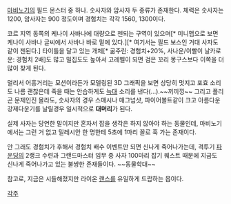 [[마비노기]]의 필드 몬스터 중 하나. 숫사자와 암사자 두 종류가 존재한다. 체력은 숫사자는 1200, 암사자는 900 정도이며 경험치는 각각 1560, 1300이다.

코르 지역 동쪽의 케나이 사바나에 대량으로 젠되는 구역이 있으며[* 미니맵으로 보면 케나이 사바나 글씨에서 사바나 바로 밑에 있다.][* 여기서는 필드 보스인 거대 사자도 같이 젠된다.] 타이틀을 달고 있는 개체[* 굶주린: 경험치+20%, 사나운/이빨이 날카로운: 경험치 2배]도 많고 밀집도도 높아서 고레벨이 되면 검은 꼬리 몽구스보다 이쪽을 더 많이 찾게 된다.

멀리서 어흥거리는 모션이라든가 모델링된 3D 그래픽을 보면 상당히 멋지고 포효 소리도 나름 괜찮은데 죽을 때는 안습하게도 [[늑대]] 소리를 낸다(...).~~끼끼낑~~
그리고 폴리곤 문제인진 몰라도, 숫사자의 경우 스매시나 매그넘샷, 파이어볼트같이 크고 아름다운 강제다운기를 날릴경우 일시적으로 '''대머리'''가 된다.

실제 사자는 당연한 말이지만 혼자서 잡을 생각은 하지 않아야 하는 동물인데, 마비노기에서는 그런 거 없고 밀레시안 한 명한테 5초에 1마리 꼴로 훅 가는 존재이다.

안 그래도 경험치가 후해서 경험치 배수 이벤트만 되면 신나게 죽어나가는데, 격투기 [[파운딩]]의 2랭크 수련과 그랜드마스터 임무 중 사자 100마리 잡기 퀘스트 때문에 지금도 신나게 죽어나가고 있는 불쌍한 존재들이다. ~~동물학대~~

참고로, 지금은 시들해졌지만 라이온 [[랜스]]를 유일하게 드랍하는 몹이다.

[[각주]]
